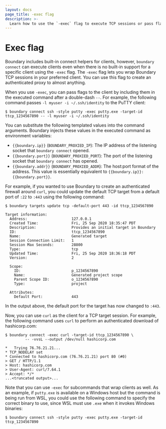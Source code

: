 ```yaml
---
layout: docs
page_title: -exec flag
description: >-
  Learn how to use the `-exec` flag to execute TCP sessions or pass flags using your preferred client.
---
```


# Exec flag

Boundary includes built-in connect helpers for clients, however, `boundary connect` can execute clients even when there is no built-in support for a specific client using the `-exec` flag.
The `-exec` flag lets you wrap Boundary TCP sessions in your preferred client.
You can use this flag to create an authenticated proxy to almost anything.

When you use `-exec`, you can pass flags to the client by including them in the executed command after a double-dash `--`.
For example, the following command passes `-l myuser -i ~/.ssh/identity` to the PuTTY client:

```shell-session
$ boundary connect ssh -style putty -exec putty.exe -target-id ttcp_1234567890 -- -l myuser -i ~/.ssh/identity
```

You can substitute the following templated values into the command arguments.
Boundary injects these values in the executed command as environment variables:

- `{{boundary.ip}}` (`BOUNDARY_PROXIED_IP`): The IP address of the listening socket that `boundary connect` opened.
- `{{boundary.port}}` (`BOUNDARY_PROXIED_PORT`): The port of the listening socket that `boundary connect` has opened.
- `{{boundary.addr}}` (`BOUNDARY_PROXIED_ADDR`): The host:port format of the address.
This value is essentially equivalent to `{{boundary.ip}}:{{boundary.port}}`.

For example, if you wanted to use Boundary to create an authenticated firewall
around `curl`, you could update the default TCP target from a default port
of `:22` to `:443` using the following command:

```shell-session
$ boundary targets update tcp -default-port 443 -id ttcp_1234567890

Target information:
  Address:                    127.0.0.1
  Created Time:               Fri, 25 Sep 2020 18:35:47 PDT
  Description:                Provides an initial target in Boundary
  ID:                         ttcp_1234567890
  Name:                       Generated target
  Session Connection Limit:   1
  Session Max Seconds:        28800
  Type:                       tcp
  Updated Time:               Fri, 25 Sep 2020 18:36:18 PDT
  Version:                    2

  Scope:
    ID:                       p_1234567890
    Name:                     Generated project scope
    Parent Scope ID:          o_1234567890
    Type:                     project

  Attributes:
    Default Port:             443
```

In the output above, the default port for the target has now changed to `:443`.

Now, you can use `curl` as the client for a TCP target session.
For example, the following command uses `curl` to perform an authenticated download of hashicorp.com:

```shell-session
$ boundary connect -exec curl -target-id ttcp_1234567890 \
         -- -vvsL --output /dev/null hashicorp.com

*   Trying 76.76.21.21...
* TCP_NODELAY set
* Connected to hashicorp.com (76.76.21.21) port 80 (#0)
> GET / HTTP/1.1
> Host: hashicorp.com
> User-Agent: curl/7.64.1
> Accept: */*
...<truncated output>...
```

Note that you can use `-exec` for subcommands that wrap clients as well.
As an example, if `putty.exe` is available on a Windows host but the command is being run from WSL, you could use the following command to specify the correct binary to use, since WSL must use `.exe` when it invokes Windows binaries:

```shell-session
$ boundary connect ssh -style putty -exec putty.exe -target-id ttcp_1234567890
```